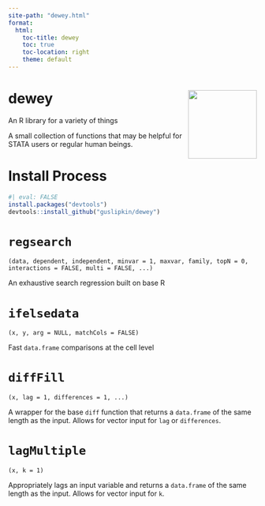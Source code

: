 ```yaml
---
site-path: "dewey.html"
format:
  html:
    toc-title: dewey
    toc: true
    toc-location: right
    theme: default
---
```


<style>
  code { white-space: normal; }
</style>

# dewey <img src="assets/dewey.svg" align="right" height="139" /> {.unlisted .unnumbered}

An R library for a variety of things

A small collection of functions that may be helpful for STATA users or regular human beings.

# Install Process

```R
#| eval: FALSE
install.packages("devtools")
devtools::install_github("guslipkin/dewey")
```

# `regsearch`

`(data, dependent, independent, minvar = 1, maxvar, family, topN = 0, interactions = FALSE, multi = FALSE, ...)`

An exhaustive search regression built on base R

# `ifelsedata`

`(x, y, arg = NULL, matchCols = FALSE)`

Fast `data.frame` comparisons at the cell level

# `diffFill`

`(x, lag = 1, differences = 1, ...)`

A wrapper for the base `diff` function that returns a `data.frame` of the same length as the input. Allows for vector input for `lag` or `differences`. 

# `lagMultiple`

`(x, k = 1)`

Appropriately lags an input variable and returns a `data.frame` of the same length as the input. Allows for vector input for `k`.
